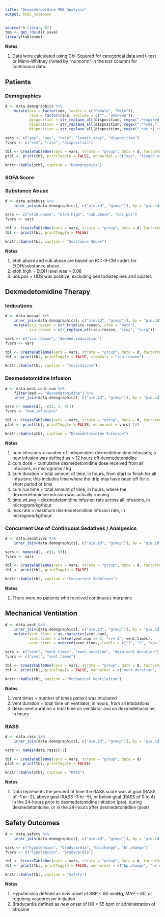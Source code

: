 ```yaml
---
title: "Dexmedetomidine MUE Analysis"
output: html_notebook
---
```


```r
source("0-library.R")
tmp <- get_rds(dir.save)
library(tableone)
```

**Notes**

1. Data were calculated using Chi-Squared for categorical data and t-test or Mann-Whitney (noted by "nonnorm" in the *test* column) for continuous data.

## Patients

### Demographics
```r
d <- data.demographics %>%
    mutate(sex = factor(sex, levels = c("Female", "Male")),
           race = factor(race, exclude = c("", "Unknown")),
           disposition = str_replace_all(disposition, regex(".*expired.*|.*hospice.*|.*deceased.*", ignore_case = TRUE), "Deceased/Hospice"),
           disposition = str_replace_all(disposition, regex(".*home.*|.*against.*", ignore_case = TRUE), "Home"),
           disposition = str_replace_all(disposition, regex(".*dc.*|.*transfer.*|.*care.*|.*skill.*", ignore_case = TRUE), "Transferred"))

vars <- c("age", "sex", "race", "length.stay", "disposition")
fvars <- c("sex", "race", "disposition")

tbl <- CreateTableOne(vars = vars, strata = "group", data = d, factorVars = fvars)
ptbl <- print(tbl, printToggle = FALSE, nonnormal = c("age", "length.stay"))

knitr::kable(ptbl, caption = "Demographics")
```

### SOFA Score

### Substance Abuse

```r
d <- data.subabuse %>%
    inner_join(data.demographics[, c("pie.id", "group")], by = "pie.id") 

vars <- c("etoh.abuse", "etoh.high", "sub.abuse", "uds.pos")
fvars <- vars

tbl <- CreateTableOne(vars = vars, strata = "group", data = d, factorVars = fvars)
tbl <- print(tbl, printToggle = FALSE)

knitr::kable(tbl, caption = "Substance Abuse")
```

**Notes**

1. etoh.abuse and sub.abuse are based on ICD-9-CM codes for EtOH/substance abuse.
2. etoh.high = EtOH level was > 0.08
3. uds.pos = UDS was positive, excluding benzodiazepines and opiates

## Dexmedetomidine Therapy

### Indications
```r
d <- data.manual %>%
    inner_join(data.demographics[, c("pie.id", "group")], by = "pie.id") %>%
    mutate(icu.reason = str_trim(icu.reason, side = "both"),
           icu.reason = str_replace_all(icu.reason, "srug", "surg")) 

vars <- c("icu.reason", "dexmed.indication")
fvars <- vars

tbl <- CreateTableOne(vars = vars, strata = "group", data = d, factorVars = fvars)
tbl <- print(tbl, printToggle = FALSE, cramVars = "icu.reason")

knitr::kable(tbl, caption = "Indications")
```

### Dexmedetomidine Infusion

```r
d <- data.meds.cont.sum %>%
    filter(med == "dexmedetomidine") %>%
    inner_join(data.demographics[, c("pie.id", "group")], by = "pie.id") 

vars <- names(d[, -c(1, 2, 9)])
fvars <- "num.infusions"

tbl <- CreateTableOne(vars = vars, strata = "group", data = d, factorVars = fvars)
ptbl <- print(tbl, printToggle = FALSE, nonnormal = vars[-1])

knitr::kable(ptbl, caption = "Dexmedetomidine Infusion")
```

**Notes**

1. num.infusions = number of independent dexmedetomidine infusions; a new infusion was defined as > 12 hours off dexmedetomidine
2. cum.dose = cumulative dexmedetomidine dose received from all infusions, in micrograms / kg
3. cum.duration = total amount of time, in hours, from start to finish for all infusions; this includes time where the drip may have been off for a short period of time
4. cum.run.time = total amount of time, in hours, where the dexmedetomidine infusion was actually running
5. time.wt.avg = dexmedetomidine infusion rate across all infusions, in microgram/kg/hour
6. max.rate = maximum dexmedetomidine infusion rate, in microgram/kg/hour

### Concurrent Use of Continuous Sedatives / Analgesics

```r
d <- data.sedatives %>%
    inner_join(data.demographics[, c("pie.id", "group")], by = "pie.id") 

vars <- names(d[, -c(1, 9)])
fvars <- vars

tbl <- CreateTableOne(vars = vars, strata = "group", data = d, factorVars = fvars)
tbl <- print(tbl, printToggle = FALSE)

knitr::kable(tbl, caption = "Concurrent Sedatives")
```

**Notes**

1. There were no patients who received continuous morphine

## Mechanical Ventilation

```r
d <- data.vent %>%
    inner_join(data.demographics[, c("pie.id", "group")], by = "pie.id") %>%
    mutate(vent.times = as.character(vent.num),
           vent.times = ifelse(vent.num >= 3, ">/= 3", vent.times),
           vent.times = ordered(vent.times, levels = c("1", "2", ">/= 3")))

vars <- c("vent", "vent.times", "vent.duration", "dexm.vent.duration")
fvars <- c("vent", "vent.times")

tbl <- CreateTableOne(vars = vars, strata = "group", data = d, factorVars = fvars)
tbl <- print(tbl, printToggle = FALSE, nonnormal = c("vent.duration", "dexm.vent.duration"))

knitr::kable(tbl, caption = "Mechanical Ventilation")
```

**Notes**

1. vent.times = number of times patient was intubated
2. vent.duration = total time on ventilator, in hours, from all intubations
3. dexm.vent.duration = total time on ventilator and on dexmedetomidine, in hours

### RASS

```r
d <- data.rass %>%
    inner_join(data.demographics[, c("pie.id", "group")], by = "pie.id") 

vars <- names(data.rass)[-1]

tbl <- CreateTableOne(vars = vars, strata = "group", data = d)
ptbl <- print(tbl, printToggle = FALSE)

knitr::kable(ptbl, caption = "RASS")
```

**Notes**

1. Data represents the percent of time the RASS score was at goal (RASS of -1 or -2), above goal (RASS -3 to -5), or below goal (RASS of 0 to 4) in the 24-hours prior to dexmedetomidine initiation (pre), during dexmedetomidine, or in the 24-hours after dexmedetomidine (post)

## Safety Outcomes

```r
d <- data.safety %>%
    inner_join(data.demographics[, c("pie.id", "group")], by = "pie.id") 

vars <- c("hypotension", "bradycardia", "bp.change", "hr.change")
fvars <- c("hypotension", "bradycardia")

tbl <- CreateTableOne(vars = vars, strata = "group", data = d, factorVars = fvars)
tbl <- print(tbl, printToggle = FALSE, nonnormal = c("bp.change", "hr.change"))

knitr::kable(tbl, caption = "Safety")
```

**Notes**

1. Hypotension defined as *new* onset of SBP < 80 mmHg, MAP < 60, or requiring vasopressor initiation
2. Bradycardia defined as *new* onset of HR < 55 bpm or administration of atropine
